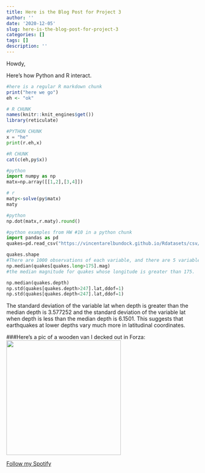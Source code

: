 ```yaml
---
title: Here is the Blog Post for Project 3
author: ''
date: '2020-12-05'
slug: here-is-the-blog-post-for-project-3
categories: []
tags: []
description: ''
---
```


Howdy,

Here's how Python and R interact.

```r

#here is a regular R markdown chunk
print("here we go")
eh <- "ok"
```

```R

# R CHUNK
names(knitr::knit_engines$get())
library(reticulate)

```

```python
#PYTHON CHUNK
x = "he"
print(r.eh,x)

```

```R
#R CHUNK
cat(c(eh,py$x))

```

```python
#python
import numpy as np
matx=np.array([[1,2],[3,4]])
```
```R
# r
maty<-solve(py$matx)
maty
```

```python
#python
np.dot(matx,r.maty).round()
```

```python
#python examples from HW #10 in a python chunk
import pandas as pd
quakes=pd.read_csv("https://vincentarelbundock.github.io/Rdatasets/csv/datasets/quakes.csv",index_col=0)

quakes.shape
#There are 1000 observations of each variable, and there are 5 variables in total.
np.median(quakes[quakes.long>175].mag)
#the median magnitude for quakes whose longitude is greater than 175. 

np.median(quakes.depth)
np.std(quakes[quakes.depth>247].lat,ddof=1)
np.std(quakes[quakes.depth<247].lat,ddof=1)

```
The standard deviation of the variable lat when depth is greater than the median depth is 3.577252 and the standard deviation of the variable lat when depth is less than the median depth is 6.1501. This suggests that earthquakes at lower depths vary much more in latitudinal coordinates.

###Here's a pic of a wooden van I decked out in Forza: 
![](/post/2020-12-05-here-is-the-blog-post-for-project-3_files/IMG_3382.JPG){width=300px height=300px}

[Follow my Spotify](https://open.spotify.com/user/edg.rdo?si=jjJzWjTRRp-DmDehf5KItA)
